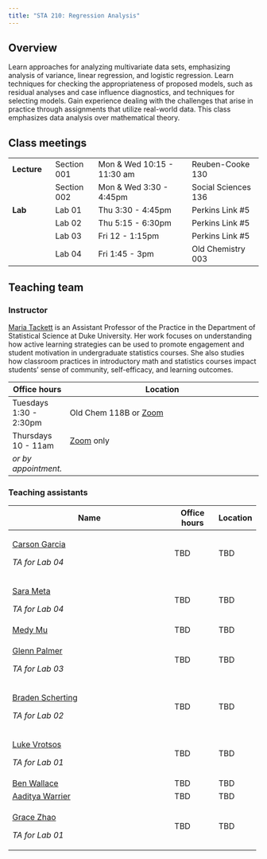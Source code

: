 ```yaml
---
title: "STA 210: Regression Analysis"
---
```


## Overview

Learn approaches for analyzing multivariate data sets, emphasizing analysis of variance, linear regression, and logistic regression. Learn techniques for checking the appropriateness of proposed models, such as residual analyses and case influence diagnostics, and techniques for selecting models. Gain experience dealing with the challenges that arise in practice through assignments that utilize real-world data. This class emphasizes data analysis over mathematical theory.

## Class meetings

|             |             |                            |                     |
|-------------|-------------|----------------------------|---------------------|
| **Lecture** | Section 001 | Mon & Wed 10:15 - 11:30 am | Reuben-Cooke 130    |
|             | Section 002 | Mon & Wed 3:30 - 4:45pm    | Social Sciences 136 |
| **Lab**     | Lab 01      | Thu 3:30 - 4:45pm          | Perkins Link #5     |
|             | Lab 02      | Thu 5:15 - 6:30pm          | Perkins Link #5     |
|             | Lab 03      | Fri 12 - 1:15pm            | Perkins Link #5     |
|             | Lab 04      | Fri 1:45 - 3pm             | Old Chemistry 003   |

## Teaching team

### Instructor

[Maria Tackett](https://www2.stat.duke.edu/~mt324) is an Assistant Professor of the Practice in the Department of Statistical Science at Duke University. Her work focuses on understanding how active learning strategies can be used to promote engagement and student motivation in undergraduate statistics courses. She also studies how classroom practices in introductory math and statistics courses impact students' sense of community, self-efficacy, and learning outcomes.

| Office hours           | Location                                                                                         |
|------------------------|--------------------------------------------------------------------------------------------------|
| Tuesdays 1:30 - 2:30pm | Old Chem 118B or [Zoom](https://sakai.duke.edu/portal/site/e6f58eb4-029a-4130-bfa3-e5555d967a43) |
| Thursdays 10 - 11am    | [Zoom](https://sakai.duke.edu/portal/site/e6f58eb4-029a-4130-bfa3-e5555d967a43) only             |
| *or by appointment.*   |                                                                                                  |

### Teaching assistants

+------------------------------------------------------+--------------+----------+
| Name                                                 | Office hours | Location |
+======================================================+==============+==========+
| [Carson Garcia](mailto:carson.garcia@duke.edu)       | TBD          | TBD      |
|                                                      |              |          |
| *TA for Lab 04*                                      |              |          |
+------------------------------------------------------+--------------+----------+
| [Sara Meta](mailto:sara.mehta@duke.edu)              | TBD          | TBD      |
|                                                      |              |          |
| *TA for Lab 04*                                      |              |          |
+------------------------------------------------------+--------------+----------+
| [Medy Mu](mailto:han.mu@duke.edu)                    | TBD          | TBD      |
+------------------------------------------------------+--------------+----------+
| [Glenn Palmer](mailto:glenn.palmer@duke.edu)         | TBD          | TBD      |
|                                                      |              |          |
| *TA for Lab 03*                                      |              |          |
+------------------------------------------------------+--------------+----------+
| [Braden Scherting](mailto:braden.scherting@duke.edu) | TBD          | TBD      |
|                                                      |              |          |
| *TA for Lab 02*                                      |              |          |
+------------------------------------------------------+--------------+----------+
| [Luke Vrotsos](mailto:luke.vrotsos@duke.edu)         | TBD          | TBD      |
|                                                      |              |          |
| *TA for Lab 01*                                      |              |          |
+------------------------------------------------------+--------------+----------+
| [Ben Wallace](mailto:ben.wallace@duke.edu)           | TBD          | TBD      |
+------------------------------------------------------+--------------+----------+
| [Aaditya Warrier](mailto:aaditya.warrier@duke.edu)   | TBD          | TBD      |
+------------------------------------------------------+--------------+----------+
| [Grace Zhao](mailto:zhihui.zhao@duke.edu)            | TBD          | TBD      |
|                                                      |              |          |
| *TA for Lab 01*                                      |              |          |
+------------------------------------------------------+--------------+----------+
